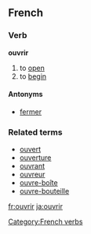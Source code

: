 ==French==
===Verb===
'''ouvrir'''

# to [[open]]
# to [[begin]]

====Antonyms====
*[[fermer]]

===Related terms===
*[[ouvert]]
*[[ouverture]]
*[[ouvrant]]
*[[ouvreur]]
*[[ouvre-boîte]]
*[[ouvre-bouteille]]
[[Category:French verbs]]

[[fr:ouvrir]]
[[ja:ouvrir]]